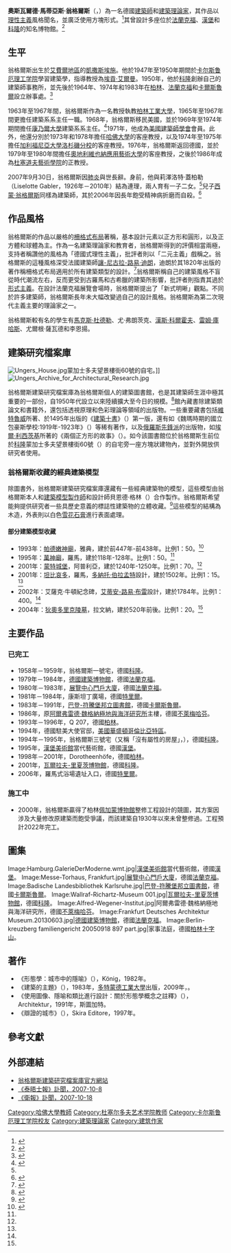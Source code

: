 {{Infobox architect
|name        = 奧斯瓦爾德·馬蒂亞斯·翁格爾斯<br><small>Oswald Mathias Ungers</small>
|image       =
|nationality = {{GER}}
|birth_date  = {{Birth date|1926|7|12|df=y}}
|birth_place = {{flag|Weimar Republic}}[[凱撒斯埃施|凱撒斯埃施]]
|death_date  = {{death date and age|2007|9|30|1926|7|12|df=y}}
|death_place = {{GER}}[[科隆|科隆]]
|practice    =
|significant_buildings = [[展覽中心門戶大廈|展覽中心門戶大廈]]<br>[[瓦爾拉夫-里夏茨博物館|瓦爾拉夫-里夏茨博物館]]
|significant_projects  = 
|awards=
}}

'''奧斯瓦爾德·馬蒂亞斯·翁格爾斯'''（{{lang-de|Oswald Mathias Ungers}}，{{bd|1926年|7月12日|2007年|9月30日}}）為一名德國[[建築師|建築師]]和[[建築理論|建築理論家]]，其作品以[[理性主義（建築）|理性主義]]風格聞名，並廣泛使用方塊形式。<ref>{{cite journal |last = Jacoby |first = Sam |date =2018-09-25|title = Oswald Mathias Ungers: dialectical principles of design |url = https://www.tandfonline.com/doi/full/10.1080/13602365.2018.1513415 |journal = The Journal of Architecture |volume = 23 |issue = 7-8 |pages = 1230-1258 |access-date =2020-08-21|language = en}}</ref>其曾設計多座位於[[美因河畔法蘭克福|法蘭克福]]、[[漢堡|漢堡]]和[[科隆|科隆]]的知名博物館。<ref name="NYT 2007-10-06">{{cite news |language = en |author = Robin Pogrebin |coauthors =  |url = https://www.nytimes.com/2007/10/06/arts/06ungers.html |title = Oswald M. Ungers, Design Theorist and Architect of Major German Projects, Dies at 81 |publisher = 紐約時報 |pages =  |date = 2007-10-06 |accessdate = 2020-08-20 |archive-date = 2020-09-05 |archive-url = https://web.archive.org/web/20200905174026/https://www.nytimes.com/2007/10/06/arts/06ungers.html |dead-url = no }}</ref>

== 生平 ==
翁格爾斯出生於[[艾費爾山|艾費爾地區]]的[[凱撒斯埃施|凱撒斯埃施]]。他於1947年至1950年期間於[[卡尔斯鲁厄理工学院|卡尔斯鲁厄理工学院]]學習建築學，指導教授為[[埃貢·艾爾曼|埃貢·艾爾曼]]。1950年，他於[[科隆|科隆]]創辦自己的建築師事務所，並先後於1964年、1974年和1983年在[[柏林|柏林]]、[[美因河畔法蘭克福|法蘭克福]]和[[卡爾斯魯爾|卡爾斯魯爾]]設立辦事處。<ref>{{cite news |language = en |author = Jonathan Glancey |coauthors =  |url = https://www.theguardian.com/news/2007/oct/18/guardianobituaries.obituaries |title = OM Ungers: German architect in the classical tradition devoted to the square, the cube and the right angle |publisher = 衛報 |pages =  |date = 2007-10-18 |accessdate = 2020-08-20 |archive-date = 2020-09-05 |archive-url = https://web.archive.org/web/20200905174031/https://www.theguardian.com/news/2007/oct/18/guardianobituaries.obituaries |dead-url = no }}</ref>

1963年至1967年間，翁格爾斯作為一名教授執教[[柏林工業大學|柏林工業大學]]，1965年至1967年間更擔任建築系系主任一職。1968年，翁格爾斯移民美國，並於1969年至1974年期間擔任[[康乃爾大學|康乃爾大學]]建築系系主任。<ref>{{Cite web |url = https://aap.cornell.edu/academics/architecture/about/history |title = History of the Department of Architecture |author =  |date =  |publisher = 康乃爾大學建築、藝術與城市規劃學院 |language = en |accessdate = 2020-08-20 |quote = From 1969 to 1974, the department was headed by Oswald Mathias Ungers. |archive-date = 2020-09-05 |archive-url = https://web.archive.org/web/20200905174036/https://aap.cornell.edu/academics/architecture/about/history |dead-url = no }}</ref>1971年，他成為[[美國建築師學會|美國建築師學會]]會員。此外，他還分別於1973年和1978年擔任[[哈佛大學|哈佛大學]]的客座教授，以及1974年至1975年擔任[[加利福尼亞大學洛杉磯分校|加利福尼亞大學洛杉磯分校]]的客座教授。1976年，翁格爾斯返回德國，並於1979年至1980年間擔任[[奧地利|奧地利]][[維也納應用藝術大學|維也納應用藝術大學]]的客座教授，之後於1986年成為[[杜塞道夫藝術學院|杜塞道夫藝術學院]]的正教授。

2007年9月30日，翁格爾斯因[[肺炎|肺炎]]與世長辭。身前，他與莉澤洛特·蓋柏勒（Liselotte Gabler，1926年－2010年）結為連理，兩人育有一子二女。<ref name="NYT 2007-10-06"/>兒子[[西蒙·翁格爾斯|西蒙·翁格爾斯]]同樣為建築師，其於2006年因長年飽受精神病折磨而自殺。<ref>{{cite news |language = en |author =  |coauthors =  |url = https://www.nytimes.com/2006/03/19/classified/paid-notice-deaths-ungers-simon.html |title = Paid Notice: Deaths UNGERS, SIMON |publisher = 紐約時報 |pages =  |date = 2006-03-19 |accessdate = 2020-08-20 |archive-date = 2020-09-05 |archive-url = https://web.archive.org/web/20200905174045/https://www.nytimes.com/2006/03/19/classified/paid-notice-deaths-ungers-simon.html |dead-url = no }}</ref>

== 作品風格 ==

翁格爾斯的作品以嚴格的[[柵格設計|柵格式布局]]著稱，基本設計元素以正方形和圓形，以及正方體和球體為主。作為一名建築理論家和教育者，翁格爾斯得到的評價相當兩極，支持者稱讚他的風格為「德國式理性主義」，批評者則以「二元主義」戲稱之。翁格爾斯的這種風格深受法國建築師[[讓-尼古拉-路易·迪朗|讓-尼古拉-路易·迪朗]]，迪朗於其1820年出版的著作稱柵格式布局適用於所有建築類型的設計。<ref>{{cite web |last=Bartetzko |first=Dieter |url=https://www.faz.net/aktuell/feuilleton/kunst/architekt-ungers-gestorben-fuerst-des-quadrats-1489443.html |title=Architekt Ungers gestorben: Fürst des Quadrats |trans-title=Architect Ungers died : Lord of the Square |website=www.faz.net |date=2007-10-04 |access-date=2019-06-20 |archive-date=2020-09-05 |archive-url=https://web.archive.org/web/20200905174049/https://www.faz.net/aktuell/feuilleton/kunst/architekt-ungers-gestorben-fuerst-des-quadrats-1489443.html |dead-url=no }}</ref>翁格爾斯稱自己的建築風格不盲從時代潮流左右，反而更受到古羅馬和古希臘的建築所影響，批評者則指責其過於[[形式主義美學|形式主義]]。在設計法蘭克福展覽會場時，翁格爾斯提出了「新式明晰」觀點。不同於許多建築師，翁格爾斯長年未大幅改變過自己的設計風格。翁格爾斯為第二次現代主義主要的理論家之一。

翁格爾斯較有名的學生有[[馬克斯·杜德勒|馬克斯·杜德勒]]、尤·弗朗茨克、[[漢斯·科爾霍夫|漢斯·科爾霍夫]]、[[雷姆·庫哈斯|雷姆·庫哈斯]]、尤爾根·薩瓦德和李恩揚。

== 建築研究檔案庫 ==
[[File:Ungers_House.jpg|thumb]]蒙加士多夫望景樓街60號的自宅。]]
[[File:Ungers_Archive_for_Architectural_Research.jpg|thumb]]

翁格爾斯建築研究檔案庫為翁格爾斯個人的建築圖書館，也是其建築師生涯中極其重要的一部份，自1950年代設立以來陸續擴大至今日的規模。<ref>{{cite web |url=https://www.ungersarchiv.de/index.php/UAA.html |title=The UAA |website=www.ungersarchiv.de |accessdate=2019-06-20 |archive-date=2021-01-17 |archive-url=https://web.archive.org/web/20210117120957/http://ungersarchiv.de/index.php/UAA.html |dead-url=no }}</ref>館內藏書除建築類論文和書籍外，還包括透視原理和色彩理論等領域的出版物。一些重要藏書包括[[維特魯威|維特魯威]]所著、於1495年出版的《[[建築十書|建築十書]]》（{{lang-la|De Architectura Libri Decem}}）第一版，還有如《魏瑪時期的國立包豪斯學校:1919年-1923年》（{{lang-de|Staatliches Bauhaus in Weimar 1919-1923}}）等稀有著作，以及[[俄羅斯先鋒派|俄羅斯先鋒派]]的出版物，如[[埃爾·利西茨基|埃爾·利西茨基]]所著的《兩個正方形的故事》（{{lang-de|Suprematische Geschichte von zwei Quadraten}}）。如今該圖書館位於翁格爾斯生前位於[[科隆|科隆]]蒙加士多夫望景樓街60號（{{lang-de|Belvederestraße 60, 50933 Köln-Müngersdorf}}）的自宅旁一座方塊狀建物內，並對外開放供研究者使用。

=== 翁格爾斯收藏的經典建築模型 ===
除圖書外，翁格爾斯建築研究檔案庫還藏有一些經典建築物的模型，這些模型由翁格爾斯本人和[[建築模型|建築模型製作師]]和設計師貝恩德·格林（{{lang-de|Bernd Grimm}}）合作製作。翁格爾斯希望能夠提供研究者一些具歷史意義的標誌性建築物的立體收藏。<ref>{{cite book |last=Zimmermann |first=Eva  |editor=[[Architectural_Digest|Architectural Digest]] |title=Architectural Digest: Best of Germany |place=New York |date=October 2008 |chapter=Grimms Gipsmodelle |trans-chapter=Grimms plaster models |page=S. 68}}</ref>這些模型的結構為木造，外表則以白色[[雪花石膏|雪花石膏]]進行表面處理。

==== 部分建築模型收藏 ====
* 1993年：[[帕德嫩神廟|帕德嫩神廟]]，雅典，建於前447年-前438年。比例1：50。<ref name="Modellwerkstatt">{{cite web |url=https://www.ungersarchiv.de/index.php/architekturikonen.html |title=Architekturikonen |trans-title=architectural icons |website=www.ungersarchiv.de |accessdate=2019-06-20 |archive-date=2021-01-17 |archive-url=https://web.archive.org/web/20210117122826/http://ungersarchiv.de/index.php/architekturikonen.html |dead-url=no }}</ref>
* 1995年：[[萬神廟|萬神廟]]，羅馬，建於118年-128年。比例1：50。<ref name="Modellwerkstatt" />
* 2001年：[[蒙特城堡|蒙特城堡]]，阿普利亞，建於1240年-1250年。比例1：70。<ref name="Modellwerkstatt" />
* 2001年：[[金山聖伯多祿堂|坦比哀多]]，羅馬，[[多納托·伯拉孟特|多納托·伯拉孟特]]設計，建於1502年。比例1：15。<ref name="Modellwerkstatt" />
* 2002年：艾薩克·牛頓紀念碑，[[艾蒂安-路易·布雷|艾蒂安-路易·布雷]]設計，建於1784年。比例1：400。<ref name="Modellwerkstatt" />
* 2004年：[[狄奧多里克陵墓|狄奧多里克陵墓]]，拉文納，建於520年前後。比例1：20。<ref name="Modellwerkstatt" />

== 主要作品 ==
=== 已完工 ===
* 1958年－1959年，翁格爾斯一號宅，德國[[科隆|科隆]]。
* 1979年－1984年，[[德國建築博物館|德國建築博物館]]，德國[[美因河畔法蘭克福|法蘭克福]]。
* 1980年－1983年，[[展覽中心門戶大廈|展覽中心門戶大廈]]，德國[[美因河畔法蘭克福|法蘭克福]]。
* 1981年－1984年，康斯坦丁廣場，德國[[特里爾|特里爾]]。
* 1983年－1991年，[[巴登-符騰堡邦立圖書館|巴登-符騰堡邦立圖書館]]，德國[[卡爾斯魯爾|卡爾斯魯爾]]。
* 1986年，原[[阿爾弗雷德·魏格納極地與海洋研究所|阿爾弗雷德·魏格納極地與海洋研究所]]主樓，德國[[不萊梅哈芬|不萊梅哈芬]]。
* 1993年－1996年，Q 207，德國[[柏林|柏林]]。
* 1994年，德國駐美大使官邸，[[美國|美國]][[華盛頓哥倫比亞特區|華盛頓哥倫比亞特區]]。
* 1994年－1995年，翁格爾斯三號宅（又稱「沒有屬性的房屋」，{{lang-de|Haus ohne Eigenschaften}}），德國[[科隆|科隆]]。
* 1995年，[[漢堡美術館|漢堡美術館]]當代藝術館，德國[[漢堡|漢堡]]。
* 1998年－2001年，Dorotheenhöfe，德國[[柏林|柏林]]。
* 2001年，[[瓦爾拉夫-里夏茨博物館|瓦爾拉夫-里夏茨博物館]]，德國[[科隆|科隆]]。
* 2006年，羅馬式浴場遺址入口，德國[[特里爾|特里爾]]。

=== 施工中 ===
* 2000年，翁格爾斯贏得了柏林[[佩加蒙博物館|佩加蒙博物館]]整修工程設計的競圖，其方案因涉及大量修改原建築而飽受爭議，而該建築自1930年以來未曾整修過。工程預計2022年完工。

== 圖集 ==
<gallery>
Image:Hamburg.GalerieDerModerne.wmt.jpg|[[漢堡美術館|漢堡美術館]]當代藝術館，德國[[漢堡|漢堡]]。
Image:Messe-Torhaus, Frankfurt.jpg|[[展覽中心門戶大廈|展覽中心門戶大廈]]，德國[[美因河畔法蘭克福|法蘭克福]]。
Image:Badische Landesbibliothek Karlsruhe.jpg|[[巴登-符騰堡邦立圖書館|巴登-符騰堡邦立圖書館]]，德國[[卡爾斯魯爾|卡爾斯魯爾]]。
Image:Wallraf-Richartz-Museum 001.jpg|[[瓦爾拉夫-里夏茨博物館|瓦爾拉夫-里夏茨博物館]]，德國[[科隆|科隆]]。
Image:Alfred-Wegener-Institut.jpg|阿爾弗雷德·魏格納極地與海洋研究所，德國[[不萊梅哈芬|不萊梅哈芬]]。
Image:Frankfurt Deutsches Architektur Museum.20130603.jpg|[[德國建築博物館|德國建築博物館]]，德國[[美因河畔法蘭克福|法蘭克福]]。
Image:Berlin-kreuzberg familiengericht 20050918 897 part.jpg|家事法庭，德國[[柏林|柏林]][[十字山|十字山]]。
</gallery>

== 著作 ==
* 《形態學：城市中的隱喻》（{{lang-en|Morphologie. City Metaphors}}），König，1982年。{{en}}
* 《建築的主題》（{{lang-de|Die Thematisierung der Architektur}}），1983年，[[多特蒙德工業大學|多特蒙德工業大學]]出版，2009年，{{ISBN|978-3-7212-0698-2}}。{{de}}
* 《使用圖像、隱喻和類比進行設計：關於形態學概念之註釋》（{{lang-de|Entwerfen mit Vorstellungsbildern, Metaphern und Analogien. Anmerkungen zu einem morphologischen Konzept}}），Architektur，1991年，斯圖加特。{{de}}
* 《辯證的城市》（{{lang-en|The Dialectic City}}），Skira Editore，1997年。{{en}}

== 參考文獻 ==
{{reflist}}

== 外部連結 ==
{{Commons category}}
* [http://www.ungersarchiv.de/ 翁格爾斯建築研究檔案庫官方網站] {{Wayback|url=http://www.ungersarchiv.de/ |date=20170811145202 }}
* [http://www.timesonline.co.uk/tol/comment/obituaries/article2608151.ece 《泰晤士報》訃聞，2007-10-8] {{Wayback|url=http://www.timesonline.co.uk/tol/comment/obituaries/article2608151.ece |date=20110524020613 }}
* [https://www.theguardian.com/obituaries/story/0,,2193322,00.html 《衛報》訃聞，2007-10-18]

{{Authority control}}
{{DEFAULTSORT:Ungers, Oswald Mathias}}
[[Category:哈佛大學教師|Category:哈佛大學教師]]
[[Category:杜塞尔多夫艺术学院教师|Category:杜塞尔多夫艺术学院教师]]
[[Category:卡尔斯鲁厄理工学院校友|Category:卡尔斯鲁厄理工学院校友]]
[[Category:建築理論家|Category:建築理論家]]
[[Category:建筑作家|Category:建筑作家]]